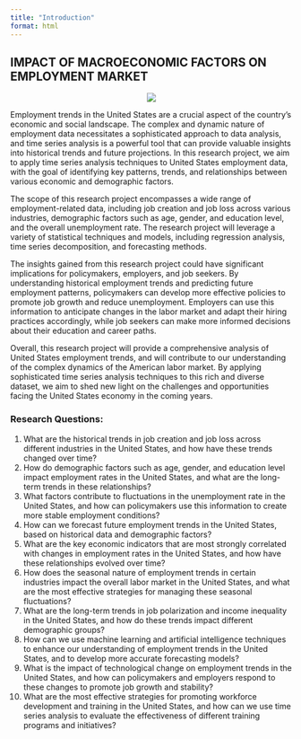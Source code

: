 ```yaml
---
title: "Introduction"
format: html
---
```


## IMPACT OF MACROECONOMIC FACTORS ON EMPLOYMENT MARKET

::: {style="text-align:center"}
![](employment.jpeg)
:::

Employment trends in the United States are a crucial aspect of the country's economic and social landscape. The complex and dynamic nature of employment data necessitates a sophisticated approach to data analysis, and time series analysis is a powerful tool that can provide valuable insights into historical trends and future projections. In this research project, we aim to apply time series analysis techniques to United States employment data, with the goal of identifying key patterns, trends, and relationships between various economic and demographic factors.

The scope of this research project encompasses a wide range of employment-related data, including job creation and job loss across various industries, demographic factors such as age, gender, and education level, and the overall unemployment rate. The research project will leverage a variety of statistical techniques and models, including regression analysis, time series decomposition, and forecasting methods.

The insights gained from this research project could have significant implications for policymakers, employers, and job seekers. By understanding historical employment trends and predicting future employment patterns, policymakers can develop more effective policies to promote job growth and reduce unemployment. Employers can use this information to anticipate changes in the labor market and adapt their hiring practices accordingly, while job seekers can make more informed decisions about their education and career paths.

Overall, this research project will provide a comprehensive analysis of United States employment trends, and will contribute to our understanding of the complex dynamics of the American labor market. By applying sophisticated time series analysis techniques to this rich and diverse dataset, we aim to shed new light on the challenges and opportunities facing the United States economy in the coming years.

### Research Questions:

1.  What are the historical trends in job creation and job loss across different industries in the United States, and how have these trends changed over time?
2.  How do demographic factors such as age, gender, and education level impact employment rates in the United States, and what are the long-term trends in these relationships?
3.  What factors contribute to fluctuations in the unemployment rate in the United States, and how can policymakers use this information to create more stable employment conditions?
4.  How can we forecast future employment trends in the United States, based on historical data and demographic factors?
5.  What are the key economic indicators that are most strongly correlated with changes in employment rates in the United States, and how have these relationships evolved over time?
6.  How does the seasonal nature of employment trends in certain industries impact the overall labor market in the United States, and what are the most effective strategies for managing these seasonal fluctuations?
7.  What are the long-term trends in job polarization and income inequality in the United States, and how do these trends impact different demographic groups?
8.  How can we use machine learning and artificial intelligence techniques to enhance our understanding of employment trends in the United States, and to develop more accurate forecasting models?
9.  What is the impact of technological change on employment trends in the United States, and how can policymakers and employers respond to these changes to promote job growth and stability?
10. What are the most effective strategies for promoting workforce development and training in the United States, and how can we use time series analysis to evaluate the effectiveness of different training programs and initiatives?
